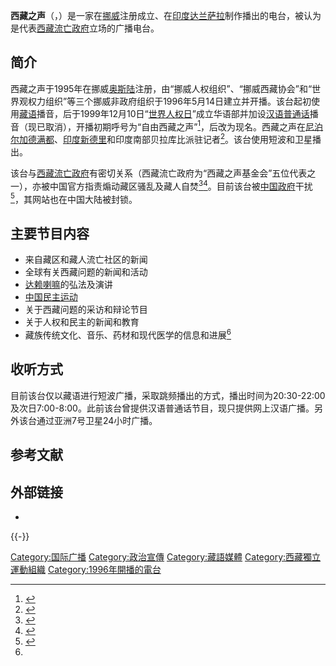 {{UTC+8}}
{{广播电台
| 電臺名稱        = 西藏之声
| 英文名稱        = Voice of Tibet
| 原文名称        = 
| 電臺圖片檔案    = 
| 電臺圖片尺寸    = 150px
| 電臺圖片名稱    = 西藏之聲臺標
| 通称        = 
| 缩写        = 
| 隶属            =  [[File:Flag_of_Tibet.svg|23px]] [[藏人行政中央|西藏流亡政府]] 
| 所屬國家        = {{NOR}}
| 所屬國家或地區  = 
| 總部所在        = {{IND}}[[达兰萨拉|达兰萨拉]]
| 播放地區        = {{CHN}}[[西藏自治區|西藏自治區]]及[[四省藏区|四省藏区]]<br>{{IND}}<br>{{NEP}}<br>{{BHU}}
| 開播日期      = 1996年5月14日
| 停播日期       = 
| 電臺呼號        = 
| 类型        = 政治宣传
| 宗教        = 
| 主要语言        = [[藏语|藏语]]
| 使用频段        = 短波、卫星
| 電臺口號        =
| 擁有者          = 
| 持股者          =
| 董事长          =  
| 前電臺名稱      = 
| 被取代名稱      = 
| 前頻道呼號      = 
| 被取代呼號      = 
| 集團同類電臺    = 
| 重播服務電臺    = 
| 電臺官方網站    = {{official url}}
| 備註            = 
| 無線廣播收聽地區01= 
| 無線廣播頻道數01= 
| 數位電視供應商01= 
| 數位電視頻道數01= 
| 衛星電視供應商01= 
| 衛星電視頻道數01= 
| 有線電視供應商01= 
| 有線電視頻道數01= 
| 收听时间01= 
| 收听频率01= 
| 衛星廣播供應商01= 
| 衛星廣播頻道數01= 
| 線上收聽網站01  = 
| 線上收聽網址01  = 
}}
'''西藏之声'''（{{lang-en|Voice of Tibet}}，{{bo|z=ནོར་ཝེ་བོད་ཀྱི་རླུང་འཕྲིན་ཁང་།|w=nor we bod kyi rlung 'phrin khang}}）是一家在[[挪威|挪威]]注册成立、在[[印度|印度]][[达兰萨拉|达兰萨拉]]制作播出的电台，被认为是代表[[西藏流亡政府|西藏流亡政府]]立场的广播电台。

==简介==
西藏之声于1995年在挪威[[奥斯陆|奥斯陆]]注册，由“挪威人权组织”、“挪威西藏协会”和“世界观权力组织”等三个挪威非政府组织于1996年5月14日建立并开播。该台起初使用[[藏语|藏语]]播音，后于1999年12月10日“[[世界人权日|世界人权日]]”成立华语部并加设[[汉语普通话|汉语普通话]]播音（现已取消），开播初期呼号为“自由西藏之声”<ref>{{cite web|url=http://www.intervalsignals.net/sounds/chn-voice_of_tibet_311203.mp3|title=自由西藏之声广播录音|publisher=Interval Signals Online|accessdate=2003-12-31|date=2016-08-21|archive-date=2018-11-22|archive-url=https://web.archive.org/web/20181122215744/http://www.intervalsignals.net/sounds/chn-voice_of_tibet_311203.mp3|dead-url=no}}</ref>，后改为现名。西藏之声在[[尼泊尔|尼泊尔]][[加德满都|加德满都]]、[[印度|印度]][[新德里|新德里]]和印度南部贝拉库比派驻记者<ref name="vot">{{cite web | url=http://www.vot.org/cn/%E5%85%B3%E4%BA%8E%E6%88%91%E4%BB%AC/ | title=关于我们 | publisher=西藏之声 | accessdate=2014-04-04 | archive-date=2020-09-19 | archive-url=https://web.archive.org/web/20200919124033/https://www.vot.org/cn/%E5%85%B3%E4%BA%8E%E6%88%91%E4%BB%AC/ | dead-url=no }}</ref>。该台使用短波和卫星播出。

该台与[[西藏流亡政府|西藏流亡政府]]有密切关系（西藏流亡政府为“西藏之声基金会”五位代表之一），亦被中国官方指责煽动藏区骚乱及藏人自焚<ref>{{cite web| url=http://www.guancha.cn/local/2012_12_21_115719.shtml| title=达赖是如何煽动自焚的？| publisher=观察者网| accessdate=2014-04-04| deadurl=yes| archiveurl=https://web.archive.org/web/20140407084425/http://www.guancha.cn/local/2012_12_21_115719.shtml| archivedate=2014-04-07| df=}}</ref><ref>{{cite web | url=http://world.huanqiu.com/roll/2008-04/96796.html | title=“藏独”如何在西方搞宣传 | publisher=环球网 | accessdate=2014-04-04 | archive-date=2016-04-16 | archive-url=https://web.archive.org/web/20160416002452/http://world.huanqiu.com/roll/2008-04/96796.html | dead-url=no }}</ref>。目前该台被[[中国政府|中国政府]]干扰<ref>{{cite web | url=http://www.clandestineradio.com/intel/station.php?id=42&stn=12 | title=Voice of Tibet | publisher=Clandestineradio.com | accessdate=2014-04-04 | archive-url=https://web.archive.org/web/20121117052836/http://www.clandestineradio.com/intel/station.php?id=42&stn=12 | archive-date=2012-11-17 | dead-url=yes }}</ref>，其网站也在中国大陆被封锁。

== 主要节目内容 ==
* 来自藏区和藏人流亡社区的新闻
* 全球有关西藏问题的新闻和活动
* [[达赖喇嘛|达赖喇嘛]]的弘法及演讲
* [[中华人民共和国民主运动|中国民主运动]]
* 关于西藏问题的采访和辩论节目
* 关于人权和民主的新闻和教育
* 藏族传统文化、音乐、药材和现代医学的信息和进展<ref name="vot"/>

== 收听方式 ==
目前该台仅以藏语进行短波广播，采取跳频播出的方式，播出时间为20:30-22:00及次日7:00-8:00。此前该台曾提供汉语普通话节目，现只提供网上汉语广播。另外该台通过亚洲7号卫星24小时广播。

== 参考文献 ==
{{Reflist|2}}

== 外部链接 ==
* {{official|2=西藏之声官网}}

{{-}}
{{国际广播电台}}

[[Category:国际广播|Category:国际广播]]
[[Category:政治宣傳|Category:政治宣傳]]
[[Category:藏語媒體|Category:藏語媒體]]
[[Category:西藏獨立運動組織|Category:西藏獨立運動組織]]
[[Category:1996年開播的電台|Category:1996年開播的電台]]